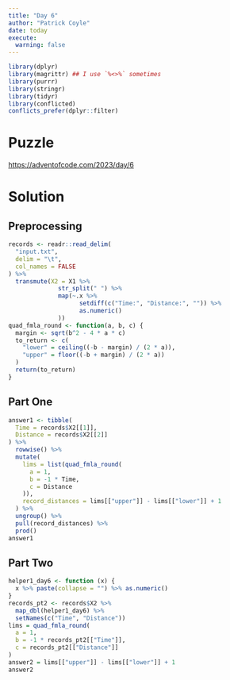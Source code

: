 ```yaml
---
title: "Day 6"
author: "Patrick Coyle"
date: today
execute:
  warning: false
---
```


```r
library(dplyr)
library(magrittr) ## I use `%<>%` sometimes
library(purrr)
library(stringr)
library(tidyr)
library(conflicted)
conflicts_prefer(dplyr::filter)
```

# Puzzle

<https://adventofcode.com/2023/day/6>

# Solution

## Preprocessing

```r
records <- readr::read_delim(
  "input.txt", 
  delim = "\t", 
  col_names = FALSE
) %>% 
  transmute(X2 = X1 %>% 
              str_split(" ") %>% 
              map(~.x %>% 
                    setdiff(c("Time:", "Distance:", "")) %>% 
                    as.numeric()
              ))
quad_fmla_round <- function(a, b, c) {
  margin <- sqrt(b^2 - 4 * a * c)
  to_return <- c(
    "lower" = ceiling((-b - margin) / (2 * a)),
    "upper" = floor((-b + margin) / (2 * a))
  )
  return(to_return)
}
```

## Part One

```r
answer1 <- tibble(
  Time = records$X2[[1]],
  Distance = records$X2[[2]]
) %>%
  rowwise() %>% 
  mutate(
    lims = list(quad_fmla_round(
      a = 1,
      b = -1 * Time, 
      c = Distance
    )),
    record_distances = lims[["upper"]] - lims[["lower"]] + 1
  ) %>% 
  ungroup() %>% 
  pull(record_distances) %>%
  prod()
answer1
```

## Part Two

```r
helper1_day6 <- function (x) {
  x %>% paste(collapse = "") %>% as.numeric()
}
records_pt2 <- records$X2 %>% 
  map_dbl(helper1_day6) %>% 
  setNames(c("Time", "Distance"))
lims = quad_fmla_round(
  a = 1, 
  b = -1 * records_pt2[["Time"]], 
  c = records_pt2[["Distance"]]
)
answer2 = lims[["upper"]] - lims[["lower"]] + 1
answer2
```

